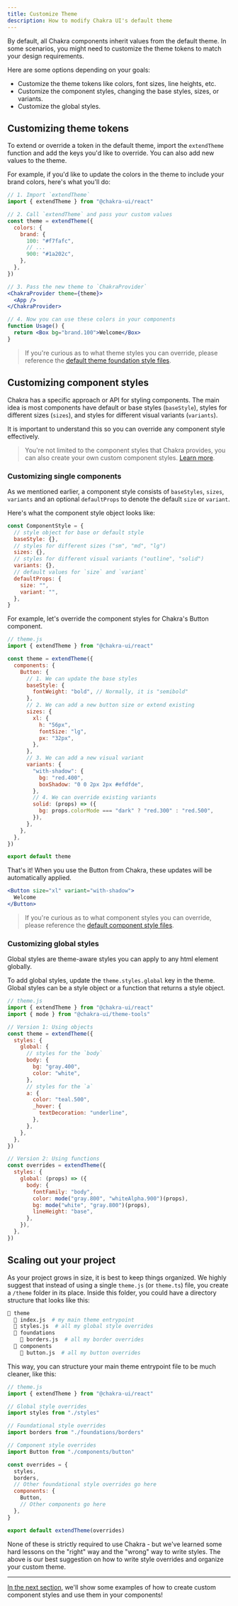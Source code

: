 ```yaml
---
title: Customize Theme
description: How to modify Chakra UI's default theme
---
```


By default, all Chakra components inherit values from the default theme. In some
scenarios, you might need to customize the theme tokens to match your design
requirements.

Here are some options depending on your goals:

- Customize the theme tokens like colors, font sizes, line heights, etc.
- Customize the component styles, changing the base styles, sizes, or variants.
- Customize the global styles.

## Customizing theme tokens

To extend or override a token in the default theme, import the `extendTheme`
function and add the keys you'd like to override. You can also add new values to
the theme.

For example, if you'd like to update the colors in the theme to include your
brand colors, here's what you'll do:

```jsx live=false
// 1. Import `extendTheme`
import { extendTheme } from "@chakra-ui/react"

// 2. Call `extendTheme` and pass your custom values
const theme = extendTheme({
  colors: {
    brand: {
      100: "#f7fafc",
      // ...
      900: "#1a202c",
    },
  },
})

// 3. Pass the new theme to `ChakraProvider`
<ChakraProvider theme={theme}>
  <App />
</ChakraProvider>

// 4. Now you can use these colors in your components
function Usage() {
  return <Box bg="brand.100">Welcome</Box>
}
```

> If you're curious as to what theme styles you can override, please reference
> the
> [default theme foundation style files](https://github.com/chakra-ui/chakra-ui/tree/master/packages/theme/src/foundations).

## Customizing component styles

Chakra has a specific approach or API for styling components. The main idea is
most components have default or base styles (`baseStyle`), styles for different
sizes (`sizes`), and styles for different visual variants (`variants`).

It is important to understand this so you can override any component style
effectively.

> You're not limited to the component styles that Chakra provides, you can also
> create your own custom component styles.
> [Learn more](/docs/theming/component-style).

### Customizing single components

As we mentioned earlier, a component style consists of `baseStyles`, `sizes`,
`variants` and an optional `defaultProps` to denote the default `size` or
`variant`.

Here's what the component style object looks like:

```jsx live=false
const ComponentStyle = {
  // style object for base or default style
  baseStyle: {},
  // styles for different sizes ("sm", "md", "lg")
  sizes: {},
  // styles for different visual variants ("outline", "solid")
  variants: {},
  // default values for `size` and `variant`
  defaultProps: {
    size: "",
    variant: "",
  },
}
```

For example, let's override the component styles for Chakra's Button component.

```jsx live=false
// theme.js
import { extendTheme } from "@chakra-ui/react"

const theme = extendTheme({
  components: {
    Button: {
      // 1. We can update the base styles
      baseStyle: {
        fontWeight: "bold", // Normally, it is "semibold"
      },
      // 2. We can add a new button size or extend existing
      sizes: {
        xl: {
          h: "56px",
          fontSize: "lg",
          px: "32px",
        },
      },
      // 3. We can add a new visual variant
      variants: {
        "with-shadow": {
          bg: "red.400",
          boxShadow: "0 0 2px 2px #efdfde",
        },
        // 4. We can override existing variants
        solid: (props) => ({
          bg: props.colorMode === "dark" ? "red.300" : "red.500",
        }),
      },
    },
  },
})

export default theme
```

That's it! When you use the Button from Chakra, these updates will be
automatically applied.

```jsx live=false
<Button size="xl" variant="with-shadow">
  Welcome
</Button>
```

> If you're curious as to what component styles you can override, please
> reference the
> [default component style files](https://github.com/chakra-ui/chakra-ui/tree/master/packages/theme/src/components).

### Customizing global styles

Global styles are theme-aware styles you can apply to any html element globally.

To add global styles, update the `theme.styles.global` key in the theme. Global
styles can be a style object or a function that returns a style object.

```jsx live=false
// theme.js
import { extendTheme } from "@chakra-ui/react"
import { mode } from "@chakra-ui/theme-tools"

// Version 1: Using objects
const theme = extendTheme({
  styles: {
    global: {
      // styles for the `body`
      body: {
        bg: "gray.400",
        color: "white",
      },
      // styles for the `a`
      a: {
        color: "teal.500",
        _hover: {
          textDecoration: "underline",
        },
      },
    },
  },
})

// Version 2: Using functions
const overrides = extendTheme({
  styles: {
    global: (props) => ({
      body: {
        fontFamily: "body",
        color: mode("gray.800", "whiteAlpha.900")(props),
        bg: mode("white", "gray.800")(props),
        lineHeight: "base",
      },
    }),
  },
})
```

## Scaling out your project

As your project grows in size, it is best to keep things organized. We highly
suggest that instead of using a single `theme.js` (or `theme.ts`) file, you
create a `/theme` folder in its place. Inside this folder, you could have a
directory structure that looks like this:

```bash
📁 theme
  📄 index.js  # my main theme entrypoint
  📄 styles.js  # all my global style overrides
  📁 foundations
    📄 borders.js  # all my border overrides
  📁 components
    📄 button.js  # all my button overrides
```

This way, you can structure your main theme entrypoint file to be much cleaner,
like this:

```jsx live=false
// theme.js
import { extendTheme } from "@chakra-ui/react"

// Global style overrides
import styles from "./styles"

// Foundational style overrides
import borders from "./foundations/borders"

// Component style overrides
import Button from "./components/button"

const overrides = {
  styles,
  borders,
  // Other foundational style overrides go here
  components: {
    Button,
    // Other components go here
  },
}

export default extendTheme(overrides)
```

None of these is strictly required to use Chakra - but we've learned some hard
lessons on the "right" way and the "wrong" way to write styles. The above is our
best suggestion on how to write style overrides and organize your custom theme.

---

[In the next section](/docs/theming/component-style), we'll show some examples
of how to create custom component styles and use them in your components!
